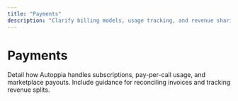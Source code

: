 ```yaml
---
title: "Payments"
description: "Clarify billing models, usage tracking, and revenue sharing within Autoppia."
---
```


# Payments

Detail how Autoppia handles subscriptions, pay-per-call usage, and marketplace payouts. Include guidance for reconciling invoices and tracking revenue splits.
